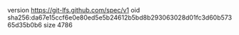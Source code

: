 version https://git-lfs.github.com/spec/v1
oid sha256:da67e15ccf6e0e80ed5e5b24612b5bd8b293063028d01fc3d60b57365d35b0b6
size 4786
